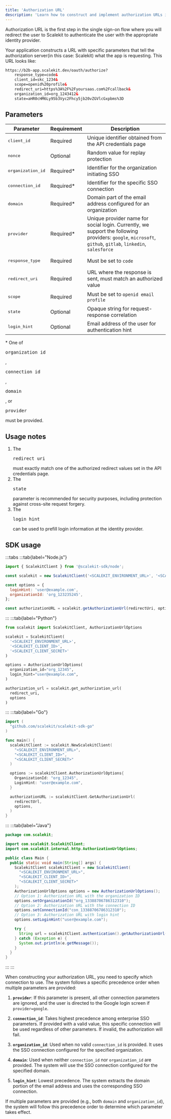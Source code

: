 ```yaml
---
title: 'Authorization URL'
description: 'Learn how to construct and implement authorization URLs in Scalekit to initiate secure single sign-on (SSO) flows with your identity provider.'
---
```


Authorization URL is the first step in the single sign-on flow where you will redirect the user to Scalekit to
authenticate the user with the appropriate identity provider.

Your application constructs a URL with specific parameters that tell the authorization server(in this case: Scalekit)
what the app is requesting. This URL looks like:

```xml
https://b2b-app.scalekit.dev/oauth/authorize?
    response_type=code&
    client_id=skc_1234&
    scope=openid%20profile&
    redirect_uri=https%3A%2F%2Fyoursaas.com%2Fcallback&
    organization_id=org_1243412&
    state=aHR0cHM6Ly95b3Vyc2Fhcy5jb20vZGVlcGxpbms%3D
```

## Parameters

| Parameter | Requirement | Description |
|-----------|-------------|-------------|
| <pre>client_id</pre> | Required | Unique identifier obtained from the API credentials page |
| <pre>nonce</pre> | Optional | Random value for replay protection |
| <pre>organization_id</pre> | Required\* | Identifier for the organization initiating SSO |
| <pre>connection_id</pre> | Required\* | Identifier for the specific SSO connection |
| <pre>domain</pre> | Required\* | Domain part of the email address configured for an organization |
| <pre>provider</pre> | Required\* | Unique provider name for social login. Currently, we support the following providers: `google`, `microsoft`, `github`, `gitlab`, `linkedin`, `salesforce` |
| <pre>response_type</pre> | Required | Must be set to `code` |
| <pre>redirect_uri</pre> | Required | URL where the response is sent, must match an authorized value |
| <pre>scope</pre> | Required | Must be set to `openid email profile` |
| <pre>state</pre> | Optional | Opaque string for request-response correlation |
| <pre>login_hint</pre> | Optional | Email address of the user for authentication hint |

\* One of <pre>organization_id</pre>, <pre>connection_id</pre>, <pre>domain</pre>, or <pre>provider</pre> must be provided.

## Usage notes

1. The <pre>redirect_uri</pre> must exactly match one of the authorized redirect values set in the API credentials page.
2. The <pre>state</pre> parameter is recommended for security purposes, including protection against cross-site request forgery.
3. The <pre>login_hint</pre> can be used to prefill login information at the identity provider.

## SDK usage

:::tabs
:::tab{label="Node.js"}

```javascript
import { ScalekitClient } from '@scalekit-sdk/node';

const scalekit = new ScalekitClient('<SCALEKIT_ENVIRONMENT_URL>', '<SCALEKIT_CLIENT_ID>', '<SCALEKIT_CLIENT_SECRET>');

const options = {
  loginHint: 'user@example.com',
  organizationId: 'org_123235245',
};

const authorizationURL = scalekit.getAuthorizationUrl(redirectUri, options);
```

:::
:::tab{label="Python"}

```python
from scalekit import ScalekitClient, AuthorizationUrlOptions

scalekit = ScalekitClient(
  '<SCALEKIT_ENVIRONMENT_URL>',
  '<SCALEKIT_CLIENT_ID>',
  '<SCALEKIT_CLIENT_SECRET>'
)

options = AuthorizationUrlOptions(
  organization_id="org_12345",
  login_hint="user@example.com",
)

authorization_url = scalekit.get_authorization_url(
  redirect_uri,
  options
)
```

:::
:::tab{label="Go"}

```go
import (
  "github.com/scalekit/scalekit-sdk-go"
)

func main() {
  scalekitClient := scalekit.NewScalekitClient(
    "<SCALEKIT_ENVIRONMENT_URL>",
    "<SCALEKIT_CLIENT_ID>",
    "<SCALEKIT_CLIENT_SECRET>"
  )

  options := scalekitClient.AuthorizationUrlOptions{
    OrganizationId: "org_12345",
    LoginHint: "user@example.com",
  }

  authorizationURL := scalekitClient.GetAuthorizationUrl(
    redirectUrl,
    options,
  )
}
```

:::
:::tab{label="Java"}

```java
package com.scalekit;

import com.scalekit.ScalekitClient;
import com.scalekit.internal.http.AuthorizationUrlOptions;

public class Main {
  public static void main(String[] args) {
    ScalekitClient scalekitClient = new ScalekitClient(
      "<SCALEKIT_ENVIRONMENT_URL>",
      "<SCALEKIT_CLIENT_ID>",
      "<SCALEKIT_CLIENT_SECRET>"
    );
    AuthorizationUrlOptions options = new AuthorizationUrlOptions();
    // Option 1: Authorization URL with the organization ID
    options.setOrganizationId("org_13388706786312310");
    // Option 2: Authorization URL with the connection ID
    options.setConnectionId("con_13388706786312310");
    // Option 3: Authorization URL with login hint
    options.setLoginHint("user@example.com");

    try {
      String url = scalekitClient.authentication().getAuthorizationUrl(redirectUrl, options).toString();
    } catch (Exception e) {
      System.out.println(e.getMessage());
    }
  }
}
```

:::
:::

When constructing your authorization URL, you need to specify which connection to use. The system follows a specific precedence order when multiple parameters are provided:

1. **`provider`**: If this parameter is present, all other connection parameters are ignored, and the user is directed to the Google login screen if `provider=google`.

2. **`connection_id`**: Takes highest precedence among enterprise SSO parameters. If provided with a valid value, this specific connection will be used regardless of other parameters. If invalid, the authorization will fail.

3. **`organization_id`**: Used when no valid `connection_id` is provided. It uses the SSO connection configured for the specified organization.

4. **`domain`**: Used when neither `connection_id` nor `organization_id` are provided. The system will use the SSO connection configured for the specified domain.

5. **`login_hint`**: Lowest precedence. The system extracts the domain portion of the email address and uses the corresponding SSO connection.

If multiple parameters are provided (e.g., both `domain` and `organization_id`), the system will follow this precedence order to determine which parameter takes effect.
